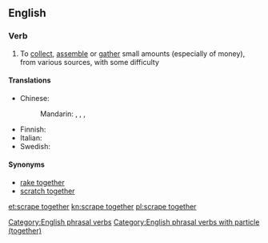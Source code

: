 ==English==

===Verb===
{{en-verb|head=[[scrape]] [[together]]|scrapes together|scraping together|scraped together}}

# {{context|idiomatic|lang=en}} To [[collect]], [[assemble]] or [[gather]] small amounts (especially of money), from various sources, with some difficulty

====Translations====
{{trans-top|collect small amounts}}
* Chinese:
*: Mandarin: {{t+|cmn|湊|sc=Hani}}, {{t+|cmn|凑|tr=còu|sc=Hani}}, {{t|cmn|湊齊|sc=Hani}}, {{t+|cmn|凑齐|tr=còuqí|sc=Hani}}
{{trans-mid}}
* Finnish: {{t|fi|raapia kasaan}}
* Italian: {{t|it|racimolare}}
* Swedish: {{t|sv|skrapa ihop}}
{{trans-bottom}}

====Synonyms====
* [[rake together]]
* [[scratch together]]

[[Category:English phrasal verbs]]
[[Category:English phrasal verbs with particle (together)]]

[[et:scrape together]]
[[kn:scrape together]]
[[pl:scrape together]]